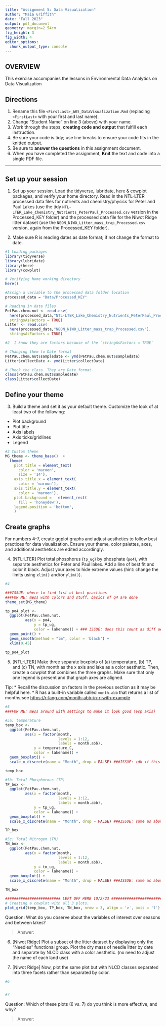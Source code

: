 ```yaml
---
title: "Assignment 5: Data Visualization"
author: "Maia Griffith"
date: "Fall 2023"
output: pdf_document
geometry: margin=2.54cm
fig_height: 3
fig_width: 4
editor_options: 
  chunk_output_type: console
---
```


## OVERVIEW

This exercise accompanies the lessons in Environmental Data Analytics on Data Visualization 

## Directions
1.  Rename this file `<FirstLast>_A05_DataVisualization.Rmd` (replacing `<FirstLast>` with your first and last name).
2. Change "Student Name" on line 3 (above) with your name.
3. Work through the steps, **creating code and output** that fulfill each instruction.
4. Be sure your code is tidy; use line breaks to ensure your code fits in the knitted output.
5. Be sure to **answer the questions** in this assignment document.
6. When you have completed the assignment, **Knit** the text and code into a single PDF file.

---

## Set up your session 

1. Set up your session. Load the tidyverse, lubridate, here & cowplot packages, and verify your home directory. Read in the NTL-LTER processed data files for nutrients and chemistry/physics for Peter and Paul Lakes (use the tidy `NTL-LTER_Lake_Chemistry_Nutrients_PeterPaul_Processed.csv` version in the Processed_KEY folder) and the processed data file for the Niwot Ridge litter dataset (use the `NEON_NIWO_Litter_mass_trap_Processed.csv` version, again from the Processed_KEY folder). 

2. Make sure R is reading dates as date format; if not change the format to date.

```r
#1 Loading packages
library(tidyverse)
library(lubridate)
library(here)
library(cowplot)

# Verifying home working directory
here()

#Assign a variable to the processed data folder location
processed_data = "Data/Processed_KEY"

# Reading in data files
PetPau.chem.nut <- read.csv(
  here(processed_data,"NTL-LTER_Lake_Chemistry_Nutrients_PeterPaul_Processed.csv"),
  stringsAsFactors = TRUE)
Litter <- read.csv(
  here(processed_data,"NEON_NIWO_Litter_mass_trap_Processed.csv"),
  stringsAsFactors = TRUE)

#2  I know they are factors because of the `stringAsFactors = TRUE`

# Changing them to Date format
PetPau.chem.nut$sampledate <- ymd(PetPau.chem.nut$sampledate)
Litter$collectDate <- ymd(Litter$collectDate)

# Check the class. They are Date format.
class(PetPau.chem.nut$sampledate)
class(Litter$collectDate)
```
## Define your theme
3. Build a theme and set it as your default theme. Customize the look of at least two of the following: 
 * Plot background
 * Plot title
 * Axis labels
 * Axis ticks/gridlines
 * Legend

```r
#3 Custom theme
MG_theme <- theme_base()  + 
  theme(
    plot.title = element_text(
      color = 'maroon',
      size = '14'),
    axis.title.x = element_text(
      color = 'maroon'),
    axis.title.y = element_text(
      color = 'maroon'),
    plot.background =   element_rect(
      fill = 'honeydew'),
    legend.position = 'bottom',
    )
```

## Create graphs
For numbers 4-7, create ggplot graphs and adjust aesthetics to follow best practices for data visualization. Ensure your theme, color palettes, axes, and additional aesthetics are edited accordingly.

4. [NTL-LTER] Plot total phosphorus (`tp_ug`) by phosphate (`po4`), with separate aesthetics for Peter and Paul lakes. Add a line of best fit and color it black. Adjust your axes to hide extreme values (hint: change the limits using `xlim()` and/or `ylim()`).

```r
#4 

###ISSUE: where to find list of best practices
###FOR ME: mess with colors and stuff, basics of q4 are done
theme_set(MG_theme)

tp_po4_plot <- 
  ggplot(PetPau.chem.nut,
         aes(x = po4,
             y = tp_ug,
             color = lakename)) + ### ISSUE: does this count as diff aes for each lake or does it mean to use the aes command twice?
  geom_point() +
  geom_smooth(method = "lm", color = 'black') +
  xlim(0,45)
  
tp_po4_plot

```


5. [NTL-LTER] Make three separate boxplots of (a) temperature, (b) TP, and (c) TN, with month as the x axis and lake as a color aesthetic. Then, create a cowplot that combines the three graphs. Make sure that only one legend is present and that graph axes are aligned. 

Tip:
* Recall the discussion on factors in the previous section as it may be helpful here. 
* R has a built-in variable called `month.abb` that returns a list of months;see <https://r-lang.com/month-abb-in-r-with-example>

```r
#5 
###FOR ME: mess around with settings to make it look good (esp axis)

#5a: temperature
temp_box <-
  ggplot(PetPau.chem.nut,
         aes(x = factor(month,
                        levels = 1:12,
                        labels = month.abb),
             y = temperature_C,
             color = lakename)) +
  geom_boxplot() +
  scale_x_discrete(name = "Month", drop = FALSE) ###ISSUE: idk if this is required or necessary?

temp_box

#5b: Total Phosphorous (TP)
TP_box <-
  ggplot(PetPau.chem.nut,
         aes(x = factor(month,
                        levels = 1:12,
                        labels = month.abb),
             y = tp_ug,
             color = lakename)) +
  geom_boxplot() +
  scale_x_discrete(name = "Month", drop = FALSE) ###ISSUE: same as above

TP_box

#5c: Total Nitrogen (TN)
TN_box <-
  ggplot(PetPau.chem.nut,
         aes(x = factor(month,
                        levels = 1:12,
                        labels = month.abb),
             y = tn_ug,
             color = lakename)) +
  geom_boxplot() +
  scale_x_discrete(name = "Month", drop = FALSE) ###ISSUE: same as above

TN_box

######################### LEFT OFF HERE 10/2/23 ##############################
# Creating a cowplot with all 3 plots.
plot_grid(temp_box, TP_box, TN_box, nrow = 3, align = 'v', axis = 'l') #so crazy ugly

```

Question: What do you observe about the variables of interest over seasons and between lakes? 

> Answer: 

6. [Niwot Ridge] Plot a subset of the litter dataset by displaying only the "Needles" functional group. Plot the dry mass of needle litter by date and separate by NLCD class with a color aesthetic. (no need to adjust the name of each land use)

7. [Niwot Ridge] Now, plot the same plot but with NLCD classes separated into three facets rather than separated by color. 

```r
#6


#7


```
Question: Which of these plots (6 vs. 7) do you think is more effective, and why? 

> Answer: